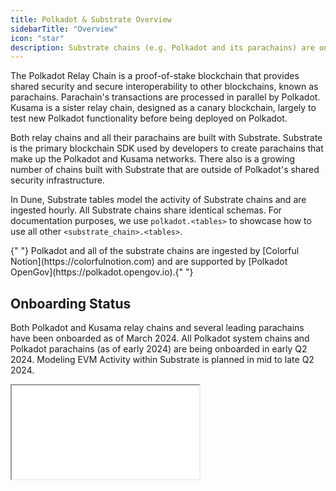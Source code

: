 ```yaml
---
title: Polkadot & Substrate Overview
sidebarTitle: "Overview"
icon: "star"
description: Substrate chains (e.g. Polkadot and its parachains) are on Dune.
---
```


The Polkadot Relay Chain is a proof-of-stake blockchain that provides shared security and secure interoperability to other blockchains, known as parachains. Parachain's transactions are processed in parallel by Polkadot. Kusama is a sister relay chain, designed as a canary blockchain, largely to test new Polkadot functionality before being deployed on Polkadot.

Both relay chains and all their parachains are built with Substrate. Substrate is the primary blockchain SDK used by developers to create parachains that make up the Polkadot and Kusama networks. There also is a growing number of chains built with Substrate that are outside of Polkadot's shared security infrastructure.

In Dune, Substrate tables model the activity of Substrate chains and are ingested hourly. All Substrate chains share identical schemas. For documentation purposes, we use `polkadot.<tables>` to showcase how to use all other `<substrate_chain>.<tables>`.

<Info>
  {" "}
  Polkadot and all of the substrate chains are ingested by [Colorful Notion](https://colorfulnotion.com)
  and are supported by [Polkadot OpenGov](https://polkadot.opengov.io).{" "}
</Info>

## Onboarding Status

Both Polkadot and Kusama relay chains and several leading parachains have been onboarded as of March 2024. All Polkadot system chains and Polkadot parachains (as of early 2024) are being onboarded in early Q2 2024. Modeling EVM Activity within Substrate is planned in mid to late Q2 2024.

<div>
  <iframe
    src={`https://dune.com/embeds/3523887/5925917`}
    style={{
      width: "100%",
      height: "500px",
      border: "none",
      marginTop: "10px",
    }}
  />
</div>

## Substrate Tables

All tables are organized by a temporal variable (`block_time` or `ts`). Because Substrate is organized by _pallets_, several of the key tables (`calls`, `events` and `extrinsics`) are usually filtered by the pallet section and method (`call_section` and `call_method` for `calls`, or `section` and `method` for `events` and `extrinsics`). Decoded data is available in `decoded_data` for these tables in JSON form. 

<CardGroup cols={2}>
  <Card title="Blocks" icon="cubes" href="/data-catalog/substrate/blocks">
    Each block in the blockchain, summarized with its hash and key statistics for quick overview.
  </Card>
  <Card title="Extrinsics" icon="sitemap" href="/data-catalog/substrate/extrinsics">
    Detailed transaction data, encompassing both signed and unsigned operations, directly invoking pallet functions.
  </Card>
  <Card title="Balances" icon="wallet" href="/data-catalog/substrate/balances">
    Daily snapshots capturing the state of user assets, reflecting the end-of-day balances.
  </Card>
  <Card title="Calls" icon="arrow-right" href="/data-catalog/substrate/calls">
    Comprehensive info on function calls, expanding top-level extrinsics with internal calls.
  </Card>
  <Card title="Events" icon="bolt" href="/data-catalog/substrate/events">
    All events emitted by the runtime, including system events, and events from all pallets.
  </Card>
  <Card title="Transfers" icon="arrow-up-from-bracket" href="/data-catalog/substrate/transfers">
    Complete ledger of asset transfers across the network, capturing the movement of tokens between accounts.
  </Card>
  <Card title="Traces" icon="memo-circle-info" href="/data-catalog/substrate/traces">
    In-depth Substrate storage data, offering insights that are not readily available from the events data alone.
  </Card>
  <Card title="Stakings" icon="hand-holding-heart" href="/data-catalog/substrate/stakings">
    Raw staking data including details on Validators, Nominators, Pools, and Pool Members, specific to Polkadot and Kusama Relay Chains.
  </Card>
  <Card title="Materialized Views" icon="database" href="/data-catalog/substrate/materialized_views">
    Optimized data views storing pre-processed information from other tables, streamlining access to pipelined chain data.
  </Card>
</CardGroup>

## Sample Queries

As Substrate chains use SS58 Addresses, the following Dune function is very useful:

- [SS58 functions: from_ss58(varchar) + to_ss58(varbinary, int)](/query-engine/Functions-and-operators/ss58)

### overview of recent blocks 

```sql
SELECT DATE(block_time) AS logDT,
       count(distinct number) numBlocks,
       MAX(block_time) AS lastBlockTime,
       MIN(number) AS b0,
       MAX(number) AS b1,
       (MAX(number) -MIN(number) - count(distinct number)) + 1 as missing
FROM polkadot.blocks
WHERE block_time > DATE('2024-01-01')
GROUP BY 1
order by 1 desc;
```

### popular pallets 

Query the most popular pallets and their methods.

```sql
select count(distinct signer_ss58) numUsers, count(*) numCalls, call_section, call_method from polkadot.calls
where call_section not in ('timestamp', 'utility', 'proxy')
group by call_section, call_method order by count(*) desc
```

### frequent events 

Query the most frequent events, excluding system events.

```sql
select  count(*) numEvents, concat(section, ':', method)  as sm from polkadot.events
where section not in ('system')
group by 2 order by count(*) desc
```

### other chains

To query other chains, replace `polkadot` with the chain name, e.g. `kusama`, `interlay`, `astar` etc. 

```sql
SELECT
  date_format(block_time, '%Y-%m') as monthDT,
  call_method,
  COUNT(DISTINCT signer_ss58) AS numUniqueActiveUsers,
  COUNT(Distinct extrinsic_id ) AS numCalls
FROM
  assethub.calls
WHERE
  call_section IN ('nfts')
  AND call_method IN ('buyItem', 'mint')
  AND block_time >= TIMESTAMP '2023-01-01'
GROUP BY
  1, 2
ORDER BY
  1, 2;
```

### JSON extraction

You will often need to extract data from JSON fields. Here is an example of how to extract data from the `events` table.

```sql
SELECT
    E.block_time,
    JSON_VALUE(E.data, 'strict $[0]') as account,
    JSON_VALUE(E.data_decoded, 'strict $[0].address') as pub_key,
    CAST(JSON_VALUE(E.data, 'strict $[1]') AS SMALLINT) as asset_id_1,
    CAST(JSON_VALUE(E.data, 'strict $[2]') AS SMALLINT) as asset_id_2,
    (JSON_VALUE(E.data, 'strict $[3]'))as amount_1,
    (JSON_VALUE(E.data, 'strict $[4]'))as amount_2,
    (JSON_VALUE(E.data, 'strict $[5]'))as hub_in,
    (JSON_VALUE(E.data, 'strict $[6]'))as hub_out,
    (JSON_VALUE(E.data, 'strict $[7]'))as asset_fee,
    (JSON_VALUE(E.data, 'strict $[8]'))as protocol_fee,
    A1.decimals as decimals_1,
    A1.ticker as ticker_1,
    A2.decimals as decimals_2,
    A2.ticker as ticker_2,
    method
    FROM hydradx.events E
    LEFT JOIN query_3482301 A1 on A1.asset_id=CAST(JSON_VALUE(data, 'strict $[1]') as INT)
    LEFT JOIN query_3482301 A2 on A2.asset_id=CAST(JSON_VALUE(data, 'strict $[2]') as INT)
    WHERE section='omnipool' and method in('SellExecuted', 'BuyExecuted')
```